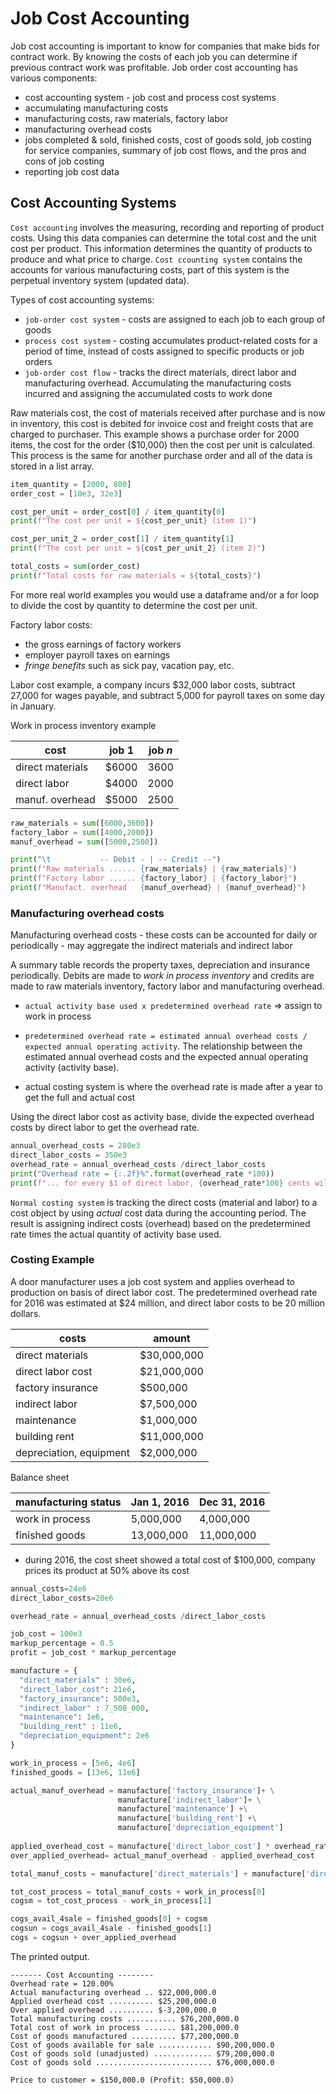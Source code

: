 
# Job Cost Accounting

Job cost accounting is important to know for companies that make bids for contract work. By knowing the costs of each job you can determine if previous contract work was profitable.
Job order cost accounting has various components:

- cost accounting system - job cost and process cost systems
- accumulating manufacturing costs
- manufacturing costs, raw materials, factory labor
- manufacturing overhead costs
- jobs completed & sold, finished costs, cost of goods sold, job costing for service companies, summary of job cost flows, and the pros and cons of job costing
- reporting job cost data


## Cost Accounting Systems

`Cost accounting` involves the measuring, recording and reporting of product costs. Using this data companies can determine the total cost and the unit cost per product. This information determines the quantity of products to produce and what price to charge. `Cost ccounting system` contains the accounts for various manufacturing costs, part of this system is the perpetual inventory system (updated data). 

Types of cost accounting systems:

- `job-order cost system` - costs are assigned to each job to each group of goods
- `process cost system` - costing accumulates product-related costs for a period of time, instead of costs assigned to specific products or job orders
- `job-order cost flow` - tracks the direct materials, direct labor and manufacturing overhead. Accumulating the manufacturing costs incurred and assigning the accumulated costs to work done


Raw materials cost, the cost of materials received after purchase and is now in inventory, this cost is debited for invoice cost and freight costs that are charged to purchaser. This example shows a purchase order for 2000 items, the cost for the order ($10,000) then the cost per unit is calculated. This process is the same for another purchase order and all of the data is stored in a list array.

```python
item_quantity = [2000, 800]
order_cost = [10e3, 32e3]

cost_per_unit = order_cost[0] / item_quantity[0]
print(f"The cost per unit = ${cost_per_unit} (item 1)")

cost_per_unit_2 = order_cost[1] / item_quantity[1]
print(f"The cost per unit = ${cost_per_unit_2} (item 2)")

total_costs = sum(order_cost)
print(f"Total costs for raw materials = ${total_costs}")

```

For more real world examples you would use a dataframe and/or a for loop to divide the cost by quantity to determine the cost per unit. 


Factory labor costs:

- the gross earnings of factory workers
- employer payroll taxes on earnings
- _fringe benefits_ such as sick pay, vacation pay, etc.

Labor cost example, a company incurs $32,000 labor costs, subtract 27,000 for wages payable, and subtract 5,000 for payroll taxes on some day in January.


Work in process inventory example

| cost                | job 1       | job _n_  |
|---------------------|-------------|----------|
| direct materials    | $6000       | 3600     |
| direct labor        | $4000       | 2000     |
| manuf. overhead     | $5000       | 2500     |

```python
raw_materials = sum([6000,3600])
factory_labor = sum([4000,2000])
manuf_overhead = sum([5000,2500])

print("\t           -- Debit - | -- Credit --")
print(f"Raw materials ...... {raw_materials} | {raw_materials}")
print(f"Factory labor ...... {factory_labor} | {factory_labor}")
print(f"Manufact. overhead   {manuf_overhead} | {manuf_overhead}")
```


### Manufacturing overhead costs

Manufacturing overhead costs
- these costs can be accounted for daily or periodically
- may aggregate the indirect materials and indirect labor

A summary table records the property taxes, depreciation and insurance periodically.
Debits are made to _work in process inventory_ and credits are made to raw materials inventory, factory labor and manufacturing overhead. 

- `actual activity base used x predetermined overhead rate` => assign to work in process 

- `predetermined overhead rate = estimated annual overhead costs / expected annual operating activity`. 
The relationship between the estimated annual overhead costs
and the expected annual operating activity (activity base).  

- actual costing system is where the overhead rate is made after a year to get the full and actual cost

Using the direct labor cost as activity base, divide the expected overhead costs by direct labor to get the overhead rate.

```python
annual_overhead_costs = 280e3
direct_labor_costs = 350e3
overhead_rate = annual_overhead_costs /direct_labor_costs
print("Overhead rate = {:.2f}%".format(overhead_rate *100))
print(f"... for every $1 of direct labor, {overhead_rate*100} cents will go to the assigned job")
```


`Normal costing system` is tracking the direct costs (material and labor) to a cost object by using _actual_ cost data during the accounting period. The result is assigning indirect costs (overhead) based on the predetermined rate times the actual quantity of activity base used.



### Costing Example

A door manufacturer uses a job cost system and applies overhead to production on
basis of direct labor cost. The predetermined overhead rate for 2016 
was estimated at $24 million, and direct labor costs to be 20 million dollars.

| costs               | amount      |
|---------------------|-------------|
| direct materials    | $30,000,000 |
| direct labor cost   | $21,000,000 |
| factory insurance   | $500,000    |
| indirect labor      | $7,500,000  |
| maintenance         | $1,000,000  |
| building rent       | $11,000,000 |
| depreciation, equipment | $2,000,000 |


Balance sheet

| manufacturing status | Jan 1, 2016 | Dec 31, 2016 |
|----------------------|-------------|--------------|
| work in process      | 5,000,000   | 4,000,000    |
| finished goods       | 13,000,000  | 11,000,000   |


- during 2016, the cost sheet showed a total cost of $100,000, company prices its product at 50% above its cost

```python
annual_costs=24e6 
direct_labor_costs=20e6

overhead_rate = annual_overhead_costs /direct_labor_costs

job_cost = 100e3
markup_percentage = 0.5
profit = job_cost * markup_percentage

manufacture = {
  "direct_materials" : 30e6,
  "direct_labor_cost": 21e6,
  "factory_insurance": 500e3,
  "indirect_labor" : 7_500_000,
  "maintenance": 1e6,
  "building_rent" : 11e6,
  "depreciation_equipment": 2e6
}

work_in_process = [5e6, 4e6]
finished_goods = [13e6, 11e6]

actual_manuf_overhead = manufacture['factory_insurance']+ \
                        manufacture['indirect_labor']+ \
                        manufacture['maintenance'] +\
                        manufacture['building_rent'] +\
                        manufacture['depreciation_equipment']
                        
applied_overhead_cost = manufacture['direct_labor_cost'] * overhead_rate
over_applied_overhead= actual_manuf_overhead - applied_overhead_cost

total_manuf_costs = manufacture['direct_materials'] + manufacture['direct_labor_cost'] + applied_overhead_cost

tot_cost_process = total_manuf_costs + work_in_process[0]
cogsm = tot_cost_process - work_in_process[1]

cogs_avail_4sale = finished_goods[0] + cogsm 
cogsun = cogs_avail_4sale - finished_goods[1]
cogs = cogsun + over_applied_overhead
```


The printed output. 
```{}
------- Cost Accounting --------
Overhead rate = 120.00%
Actual manufacturing overhead .. $22,000,000.0
Applied overhead cost .......... $25,200,000.0
Over applied overhead .......... $-3,200,000.0
Total manufacturing costs ........... $76,200,000.0
Total cost of work in process ....... $81,200,000.0
Cost of goods manufactured .......... $77,200,000.0
Cost of goods available for sale ............ $90,200,000.0
Cost of goods sold (unadjusted) ............. $79,200,000.0
Cost of goods sold .......................... $76,000,000.0

Price to customer = $150,000.0 (Profit: $50,000.0)

```

















